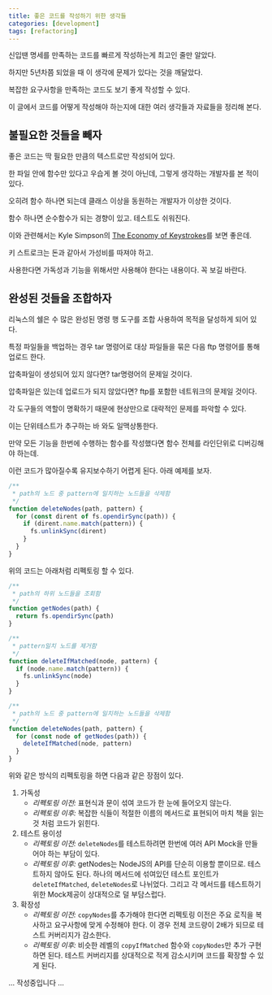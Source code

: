 ```yaml
---
title: 좋은 코드를 작성하기 위한 생각들
categories: [development]
tags: [refactoring]
---
```


신입땐 명세를 만족하는 코드를 빠르게 작성하는게 최고인 줄만 알았다.

하지만 5년차쯤 되었을 때 이 생각에 문제가 있다는 것을 깨달았다.

복잡한 요구사항을 만족하는 코드도 보기 좋게 작성할 수 있다.

이 글에서 코드를 어떻게 작성해야 하는지에 대한 여러 생각들과 자료들을 정리해 본다.

## 불필요한 것들을 빼자

좋은 코드는 딱 필요한 만큼의 텍스트로만 작성되어 있다.

한 파일 안에 함수만 있다고 우습게 볼 것이 아닌데, 그렇게 생각하는 개발자를 본 적이 있다.

오히려 함수 하나면 되는데 클래스 이상을 동원하는 개발자가 이상한 것이다.

함수 하나면 순수함수가 되는 경향이 있고. 테스트도 쉬워진다.

이와 관련해서는 Kyle Simpson의 [The Economy of Keystrokes](https://youtu.be/wJEX2FgNYLg)를 보면 좋은데.

키 스트로크는 돈과 같아서 가성비를 따져야 하고.

사용한다면 가독성과 기능을 위해서만 사용해야 한다는 내용이다. 꼭 보길 바란다.

## 완성된 것들을 조합하자

리눅스의 쉘은 수 많은 완성된 명령 행 도구를 조합 사용하여 목적을 달성하게 되어 있다.

특정 파일들을 백업하는 경우 tar 명령어로 대상 파일들을 묶은 다음 ftp 명령어를 통해 업로드 한다.

압축파일이 생성되어 있지 않다면? tar명령어의 문제일 것이다.

압축파일은 있는데 업로드가 되지 않았다면? ftp를 포함한 네트워크의 문제일 것이다.

각 도구들의 역할이 명확하기 때문에 현상만으로 대략적인 문제를 파악할 수 있다.

이는 단위테스트가 추구하는 바 와도 일맥상통한다.

만약 모든 기능을 한번에 수행하는 함수를 작성했다면 함수 전체를 라인단위로 디버깅해야 하는데.

이런 코드가 많아질수록 유지보수하기 어렵게 된다. 아래 예제를 보자.

```js
/**
 * path의 노드 중 pattern에 일치하는 노드들을 삭제함
 */
function deleteNodes(path, pattern) {
  for (const dirent of fs.opendirSync(path)) {
    if (dirent.name.match(pattern)) {
      fs.unlinkSync(dirent)
    }
  }
}
```

위의 코드는 아래처럼 리펙토링 할 수 있다.

```js
/**
 * path의 하위 노드들을 조회함
 */
function getNodes(path) {
  return fs.opendirSync(path)
}

/**
 * pattern일치 노드를 제거함
 */
function deleteIfMatched(node, pattern) {
  if (node.name.match(pattern)) {
    fs.unlinkSync(node)
  }
}

/**
 * path의 노드 중 pattern에 일치하는 노드들을 삭제함
 */
function deleteNodes(path, pattern) {
  for (const node of getNodes(path)) {
    deleteIfMatched(node, pattern)
  }
}
```

위와 같은 방식의 리펙토링을 하면 다음과 같은 장점이 있다.

1. 가독성
   - _리펙토링 이전:_ 표현식과 문이 섞여 코드가 한 눈에 들어오지 않는다.
   - _리펙토링 이후:_ 복잡한 식들이 적절한 이름의 메서드로 표현되어 마치 책을 읽는 것 처럼 코드가 읽힌다.
2. 테스트 용이성
   - _리펙토링 이전:_ `deleteNodes`를 테스트하려면 한번에 여러 API Mock을 만들어야 하는 부담이 있다.
   - _리펙토링 이후:_ getNodes는 NodeJS의 API를 단순히 이용할 뿐이므로. 테스트하지 않아도 된다. 하나의 메서드에 섞여있던 테스트 포인트가 `deleteIfMatched`, `deleteNodes`로 나뉘었다. 그리고 각 메서드를 테스트하기 위한 Mock제공이 상대적으로 덜 부담스럽다.
3. 확장성
   - _리펙토링 이전:_ `copyNodes`를 추가해야 한다면 리펙토링 이전은 주요 로직을 복사하고 요구사항에 맞게 수정해야 한다. 이 경우 전체 코드량이 2배가 되므로 테스트 커버리지가 감소한다.
   - _리펙토링 이후:_ 비슷한 레벨의 `copyIfMatched` 함수와 `copyNodes`만 추가 구현하면 된다. 테스트 커버리지를 상대적으로 적게 감소시키며 코드를 확장할 수 있게 된다.

... 작성중입니다 ...
